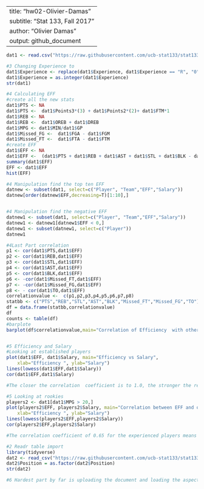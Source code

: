 
---
title: "hw02-Olivier-Damas"
subtitle: "Stat 133, Fall 2017"
author: "Olivier Damas"
output: github_document
---



```r
dat1 <- read.csv("https://raw.githubusercontent.com/ucb-stat133/stat133-fall-2017/master/data/nba2017-player-statistics.csv", colClasses=c("Player"="character","Team"="character", "Position"="factor", "Experience" ="character"))

#3 Changing Experience to 
dat1$Experience <- replace(dat1$Experience, dat1$Experience == "R", "0")
dat1$Experience = as.integer(dat1$Experience)
str(dat1)

#4 Calculating EFF
#create all the new stats
dat1$PTS <- NA
dat1$PTS <-  dat1$Points3*(3) + dat1$Points2*(2)+ dat1$FTM*1
dat1$REB <- NA
dat1$REB <-  dat1$OREB + dat1$DREB
dat1$MPG <- dat1$MIN/dat1$GP
dat1$Missed_FG <-  dat1$FGA - dat1$FGM
dat1$Missed_FT <-  dat1$FTA - dat1$FTM
#create EFF
dat1$EFF <- NA
dat1$EFF <-  (dat1$PTS + dat1$REB + dat1$AST + dat1$STL + dat1$BLK - dat1$Missed_FG - dat1$Missed_FT- dat1$TO)/ dat1$GP
summary(dat1$EFF)
EFF <- dat1$EFF
hist(EFF)

#4 Manipulation find the top ten EFF
datnew <- subset(dat1, select=c("Player", "Team","EFF","Salary"))
datnew[order(datnew$EFF,decreasing=T)[1:10],]


#4 Manipulation find the negative EFF
datnew1 <- subset(dat1, select=c("Player", "Team","EFF","Salary"))
datnew1 <- datnew1[datnew1$EFF < 0,]
datnew1 <- subset(datnew1, select=c("Player"))
datnew1

#4Last Part correlation
p1 <- cor(dat1$PTS,dat1$EFF)
p2 <- cor(dat1$REB,dat1$EFF)
p3 <- cor(dat1$STL,dat1$EFF)
p4 <- cor(dat1$AST,dat1$EFF)
p5 <- cor(dat1$BLK,dat1$EFF)
p6 <- -cor(dat1$Missed_FT,dat1$EFF)
p7 <- -cor(dat1$Missed_FG,dat1$EFF)
p8 <- - cor(dat1$TO,dat1$EFF)
correlationvalue <-  c(p1,p2,p3,p4,p5,p6,p7,p8)
statbb <- c("PTS","REB","STL","AST","BLK","Missed_FT","Missed_FG","TO")
df = data.frame(statbb,correlationvalue) 
df
counts <- table(df)
#barplote
barplot(df$correlationvalue,main="Correlation of Efficiency  with other factors", width = 1, space = c(0.2,1), beside=TRUE, ylim = c(-1, 1),names = c("PTS","REB","STL","AST","BLK","Missed_FT","Missed_FG","TO"),cex.names=0.35)


#5 Efficiency and Salary
#Looking at established players
plot(dat1$EFF, dat1$Salary, main="Efficiency vs Salary", 
  	xlab="Efficiency ", ylab="Salary") 
lines(lowess(dat1$EFF,dat1$Salary))
cor(dat1$EFF,dat1$Salary)

#The closer the correlation  coefficient is to 1.0, the stronger the relationship between the efficiency and salary. A correlation of 0.65 the presence of a  somewhat strong relationship.Moreover the positive value means as efficiency increases salary increases.

#5 Looking at rookies
players2 <- dat1[dat1$MPG > 20,]
plot(players2$EFF, players2$Salary, main="Correlation between EFF and other stats", 
  	xlab="Efficiency ", ylab="Salary") 
lines(lowess(players2$EFF,players2$Salary))
cor(players2$EFF,players2$Salary)

#The correlation coefficient of 0.65 for the experienced players means that the relationship is somewhat stronger for EFF and salary than in the less experienced group with a correlation coefficient of 0.53. This may be due to these players being less proven and terefore not as entitled to the salary raise. 
```



```r
#2 Readr table import
library(tidyverse)
dat2 <- read_csv("https://raw.githubusercontent.com/ucb-stat133/stat133-fall-2017/master/data/nba2017-player-statistics.csv", col_names= TRUE, cols( "Player"= col_character(),"Team"=col_character(), "Experience" =col_character()))
dat2$Position = as.factor(dat2$Position)
str(dat2)

#6 Hardest part by far is uploading the document and loading the aspects. I thought graphing was relatively easy. I like the Data 8 Jupyter Notebook much better. About 5 hours. I did not get help. Loading the document took forever and is very frustrating, the rest is interesting.


```


